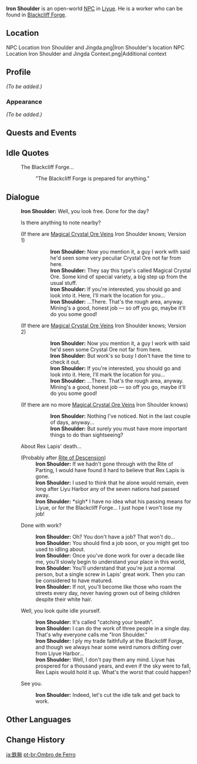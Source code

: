 {{Meta
<!-- REMOVE THIS TEMPLATE AFTER ADDING MISSING INFO -->
|missing_NPC_profile  = yes
}}
{{Character Infobox
|image            = NPC Iron Shoulder.png
|region           = Liyue
|location         = Liyue
|affiliation      = Blackcliff Forge
|title            = Worker, Blackcliff Forge
|type             = Open-World NPC
}}
'''Iron Shoulder''' is an open-world [[NPC]] in [[Liyue]]. He is a worker who can be found in [[Blackcliff Forge]].

==Location==
<gallery>
NPC Location Iron Shoulder and Jingda.png|Iron Shoulder's location
NPC Location Iron Shoulder and Jingda Context.png|Additional context
</gallery>

==Profile==
<!-- detailed story/lore information goes here -->
''(To be added.)''

===Appearance===
''(To be added.)''

==Quests and Events==
{{Quests and Events}}

==Idle Quotes==
{{Dialogue Start}}
: {{DIcon|Idle}} The Blackcliff Forge...
:: {{A|VO Iron Shoulder 01.ogg}} "The Blackcliff Forge is prepared for anything."
{{Dialogue End}}

==Dialogue==
{{Dialogue Start}}
:'''Iron Shoulder:''' Well, you look free. Done for the day?
:{{DIcon|!}} Is there anything to note nearby?
:;(If there are [[Magical Crystal Chunk|Magical Crystal Ore Veins]] Iron Shoulder knows; Version 1)
:::'''Iron Shoulder:''' Now you mention it, a guy I work with said he'd seen some very peculiar Crystal Ore not far from here.
:::'''Iron Shoulder:''' They say this type's called Magical Crystal Ore. Some kind of special variety, a big step up from the usual stuff.
:::'''Iron Shoulder:''' If you're interested, you should go and look into it. Here, I'll mark the location for you...
:::'''Iron Shoulder:''' ...There. That's the rough area, anyway. Mining's a good, honest job &mdash; so off you go, maybe it'll do you some good!
::;([[Rich Ore Reserve]]s nearby marked on the map)
:;(If there are [[Magical Crystal Chunk|Magical Crystal Ore Veins]] Iron Shoulder knows; Version 2)
:::'''Iron Shoulder:''' Now you mention it, a guy I work with said he'd seen some Crystal Ore not far from here.
:::'''Iron Shoulder:''' But work's so busy I don't have the time to check it out.
:::'''Iron Shoulder:''' If you're interested, you should go and look into it. Here, I'll mark the location for you...
:::'''Iron Shoulder:''' ...There. That's the rough area, anyway. Mining's a good, honest job &mdash; so off you go, maybe it'll do you some good!
::;([[Rich Ore Reserve]]s nearby marked on the map)
:;(If there are no more [[Magical Crystal Chunk|Magical Crystal Ore Veins]] Iron Shoulder knows)
:::'''Iron Shoulder:''' Nothing I've noticed. Not in the last couple of days, anyway...
:::'''Iron Shoulder:''' But surely you must have more important things to do than sightseeing?
:{{DIcon}} About Rex Lapis' death...
:;(Probably after [[Rite of Descension]])
::'''Iron Shoulder:''' If we hadn't gone through with the Rite of Parting, I would have found it hard to believe that Rex Lapis is gone.
::'''Iron Shoulder:''' I used to think that he alone would remain, even long after Liyu Harbor any of the seven nations had passed away.
::'''Iron Shoulder:''' *sigh* I have no idea what his passing means for Liyue, or for the Blackcliff Forge... I just hope I won't lose my job!
:{{DIcon}} Done with work?
::'''Iron Shoulder:''' Oh? You don't have a job? That won't do...
::'''Iron Shoulder:''' You should find a job soon, or you might get too used to idling about.
::'''Iron Shoulder:''' Once you've done work for over a decade like me, you'll slowly begin to understand your place in this world,
::'''Iron Shoulder:''' You'll understand that you're just a normal person, but a single screw in Lapis' great work. Then you can be considered to have matured.
::'''Iron Shoulder:''' If not, you'll become like those who roam the streets every day, never having grown out of being children despite their white hair.
:{{DIcon}} Well, you look quite idle yourself.
::'''Iron Shoulder:''' It's called "catching your breath".
::'''Iron Shoulder:''' I can do the work of three people in a single day. That's why everyone calls me "Iron Shoulder."
::'''Iron Shoulder:''' I ply my trade faithfully at the Blackcliff Forge, and though we always hear some weird rumors drifting over from Liyue Harbor...
::'''Iron Shoulder:''' Well, I don't pay them any mind. Liyue has prospered for a thousand years, and even if the sky were to fall, Rex Lapis would hold it up. What's the worst that could happen?
:{{DIcon}} See you.
::'''Iron Shoulder:''' Indeed, let's cut the idle talk and get back to work.
{{Dialogue End}}

==Other Languages==
{{Other Languages
|default_hidden = 1
|en      = Iron Shoulder
|zhs     = 铁膀子
|zhs_rm  = Tiě Bǎngzi
|zht     = 鐵膀子
|zht_rm  = Tiě Bǎngzi
|ja      = 鉄腕
|ja_rm   = Tetsuwan{{Assumed}}
|ko      = {{tt|철방|鐵膀}}
|es      = Hombro de Hierro
|fr      = Bras d'acier
|ru      = Железное плечо
|th      = คนเหล็ก
|th_rm   = Khon Lek
|vi      = Vai Sắt
|de      = Eisenschulter
|id      = Iron Shoulder
|pt      = Ombro de Ferro
|tr      = Demir Omuz
|it      = Pugno di ferro
}}

==Change History==
{{Change History|1.0}}

[[ja:鉄腕]]
[[pt-br:Ombro de Ferro]]